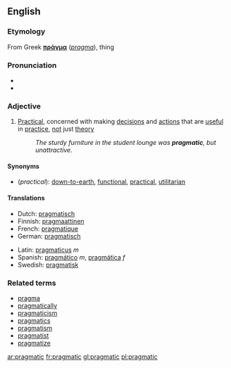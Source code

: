 ==English==
===Etymology===
From Greek '''[[πράγμα]]''' (''[[pragma]]''), thing

===Pronunciation===
*{{IPA|/prægˈmætɪk/}}
*{{audio|en-us-pragmatic.ogg|Audio (US)}}

=== Adjective ===
{{en-adj-more}}

#[[Practical]], concerned with making [[decision]]s and [[action]]s that are [[useful]] in [[practice]], [[not]] just [[theory]]
#:''The sturdy furniture in the student lounge was '''pragmatic''', but unattractive.''

====Synonyms====
*(''practical''): [[down-to-earth]], [[functional]], [[practical]], [[utilitarian]]

==== Translations ====
{{top}}
*Dutch: [[pragmatisch]]
*Finnish: [[pragmaattinen]]
*French: [[pragmatique]]
*German: [[pragmatisch]]
{{mid}}
*Latin: [[pragmaticus]] ''m''
*Spanish: [[pragmático]] ''m'', [[pragmática]] ''f''
*Swedish: [[pragmatisk]]
{{bottom}}

===Related terms===
*[[pragma]]
*[[pragmatically]]
*[[pragmaticism]]
*[[pragmatics]]
*[[pragmatism]]
*[[pragmatist]]
*[[pragmatize]]

[[ar:pragmatic]]
[[fr:pragmatic]]
[[gl:pragmatic]]
[[pl:pragmatic]]
